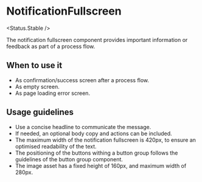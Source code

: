 
# NotificationFullscreen

<Status.Stable />

<Story id="components-notificationfullscreen--base" />
<Props />

The notification fullscreen component provides important information or feedback as part of a process flow.

## When to use it

- As confirmation/success screen after a process flow.
- As empty screen.
- As page loading error screen.

## Usage guidelines

- Use a concise headline to communicate the message.
- If needed, an optional body copy and actions can be included.
- The maximum width of the notification fullscreen is 420px, to ensure an optimised readability of the text.
- The positioning of the buttons withing a button group follows the guidelines of the button group component.
- The image asset has a fixed height of 160px, and maximum width of 280px.
